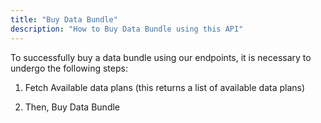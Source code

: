 ```yaml
---
title: "Buy Data Bundle"
description: "How to Buy Data Bundle using this API"
---
```


<CardGroup cols={2}>
  <Card
    title="Buy Data Bundle via the parent account"
    icon="link-simple"
    href="/nomba-api-reference/airtime-and-data-vending/vend-data-bundles-via-parent-account"
  ></Card>
</CardGroup>

To successfully buy a data bundle using our endpoints, it is necessary to undergo the following steps:

1. Fetch Available data plans (this returns a list of available data plans)

2. Then, Buy Data Bundle